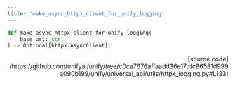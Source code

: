 ```yaml
---
title: 'make_async_httpx_client_for_unify_logging'
---
```


```python
def make_async_httpx_client_for_unify_logging(
    base_url: str,
) -> Optional[httpx.AsyncClient]:
```

<p align="right">[source code](https://github.com/unifyai/unify/tree/c0ca7676affaadd36e17dfc86581d999a090b199/unify/universal_api/utils/httpx_logging.py#L133)</p>

